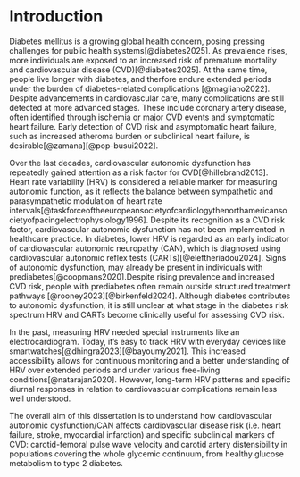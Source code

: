 # Introduction

Diabetes mellitus is a growing global health concern, posing pressing challenges for public health systems[@diabetes2025]. As prevalence rises, more individuals are exposed to an increased risk of premature mortality and cardiovascular disease (CVD)[@diabetes2025]. At the same time, people live longer with diabetes, and therfore endure extended periods under the burden of diabetes-related complications [@magliano2022]. Despite advancements in cardiovascular care, many complications are still detected at more advanced stages. These include coronary artery disease, often identified through ischemia or major CVD events and symptomatic heart failure. Early detection of CVD risk and asymptomatic heart failure, such as increased atheroma burden or subclinical heart failure, is desirable[@zamana][@pop-busui2022].

Over the last decades, cardiovascular autonomic dysfunction has repeatedly gained attention as a risk factor for CVD[@hillebrand2013]. Heart rate variability (HRV) is considered a reliable marker for measuring autonomic function, as it reflects the balance between sympathetic and parasympathetic modulation of heart rate intervals[@taskforceoftheeuropeansocietyofcardiologythenorthamericansocietyofpacingelectrophysiology1996]. Despite its recognition as a CVD risk factor, cardiovascular autonomic dysfunction has not been implemented in healthcare practice. In diabetes, lower HRV is regarded as an early indicator of cardiovascular autonomic neuropathy (CAN), which is diagnosed using cardiovascular autonomic reflex tests (CARTs)[@eleftheriadou2024]. Signs of autonomic dysfunction, may already be present in individuals with prediabetes[@coopmans2020].Despite rising prevalence and increased CVD risk, people with prediabetes often remain outside structured treatment pathways [@rooney2023][@birkenfeld2024]. Although diabetes contributes to autonomic dysfunction, it is still unclear at what stage in the diabetes risk spectrum HRV and CARTs become clinically useful for assessing CVD risk.

In the past, measuring HRV needed special instruments like an electrocardiogram. Today, it's easy to track HRV with everyday devices like smartwatches[@dhingra2023][@bayoumy2021]. This increased accessibility allows for continuous monitoring and a better understanding of HRV over extended periods and under various free-living conditions[@natarajan2020]. However, long-term HRV patterns and specific diurnal responses in relation to cardiovascular complications remain less well understood.

The overall aim of this dissertation is to understand how cardiovascular autonomic dysfunction/CAN affects cardiovascular disease risk (i.e. heart failure, stroke, myocardial infarction) and specific subclinical markers of CVD: carotid-femoral pulse wave velocity and carotid artery distensibility in populations covering the whole glycemic continuum, from healthy glucose metabolism to type 2 diabetes.
